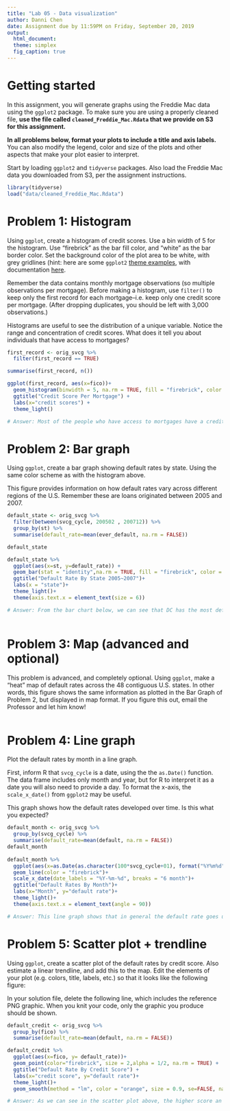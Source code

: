 ```yaml
---
title: "Lab 05 - Data visualization"
author: Danni Chen
date: Assignment due by 11:59PM on Friday, September 20, 2019
output:
  html_document:
  theme: simplex
  fig_caption: true
---
```


# Getting started
In this assignment, you will generate graphs using the Freddie Mac data using the `ggplot2` package. To make sure you are using a properly cleaned file, **use the file called `cleaned_Freddie_Mac.Rdata` that we provide on S3 for this assignment.**

**In all problems below, format your plots to include a title and axis labels.** You can also modify the legend, color and size of the plots and other aspects that make your plot easier to interpret.

Start by loading `ggplot2` and `tidyverse` packages. Also load the Freddie Mac data you downloaded from S3, per the assignment instructions.
```r
library(tidyverse)
load("data/cleaned_Freddie_Mac.Rdata")
```

# Problem 1: Histogram
Using `ggplot`, create a histogram of credit scores. Use a bin width of 5 for the histogram. Use "firebrick" as the bar fill color, and "white" as the bar border color. Set the background color of the plot area to be white, with grey gridlines (hint: here are some `ggplot2` [theme examples](https://www.r-bloggers.com/ggplot2-themes-examples/), with documentation [here](http://ggplot2.tidyverse.org/reference/ggtheme.html).

Remember the data contains monthly mortgage observations (so multiple observations per mortgage). Before making a histogram, use `filter()` to keep only the first record for each mortgage--i.e. keep only one credit score per mortgage. (After dropping duplicates, you should be left with 3,000 observations.)

Histograms are useful to see the distribution of a unique variable. Notice the range and concentration of credit scores. What does it tell you about individuals that have access to mortgages?

```r
first_record <- orig_svcg %>%
  filter(first_record == TRUE)

summarise(first_record, n())

ggplot(first_record, aes(x=fico))+
  geom_histogram(binwidth = 5, na.rm = TRUE, fill = "firebrick", color = "white") +
  ggtitle("Credit Score Per Mortgage") +
  labs(x="credit scores") +
  theme_light()

# Answer: Most of the people who have access to mortgages have a credit score (fico score) between 600 to 800. Very little mortgages are given to individuals whose credit score is under 600, but there is still exceptions.

```


# Problem 2: Bar graph
Using `ggplot`, create a bar graph showing default rates by state. Using the same color scheme as with the histogram above.

This figure provides information on how default rates vary across different regions of the U.S. Remember these are loans originated between 2005 and 2007. 

```r
default_state <- orig_svcg %>%
  filter(between(svcg_cycle, 200502 , 200712)) %>%
  group_by(st) %>%
  summarise(default_rate=mean(ever_default, na.rm = FALSE))

default_state

default_state %>%
  ggplot(aes(x=st, y=default_rate)) +
  geom_bar(stat = "identity",na.rm = TRUE, fill = "firebrick", color = "white") +
  ggtitle("Default Rate By State 2005~2007")+
  labs(x = "state")+
  theme_light()+
  theme(axis.text.x = element_text(size = 6))

# Answer: From the bar chart below, we can see that DC has the most default rate. Some states, like AK, even do not have default at all.
           
```


# Problem 3: Map (advanced and optional)
This problem is advanced, and completely optional. Using `ggplot`, make a "heat" map of default rates across the 48 contiguous U.S. states. In other words, this figure shows the same information as plotted in the Bar Graph of Problem 2, but displayed in map format. If you figure this out, email the Professor and let him know!

```r

```

# Problem 4: Line graph
Plot the default rates by month in a line graph.

First, inform R that `svcg_cycle` is a date, using the the `as.Date()` function. The data frame includes only month and year, but for R to interpret it as a date you will also need to provide a day. To format the x-axis, the `scale_x_date()` from `ggplot2` may be useful.

This graph shows how the default rates developed over time. Is this what you expected? 

```r
default_month <- orig_svcg %>%
  group_by(svcg_cycle) %>%
  summarise(default_rate=mean(default, na.rm = FALSE))
default_month
  
default_month %>%
  ggplot(aes(x=as.Date(as.character(100*svcg_cycle+01), format("%Y%m%d")), y=default_rate))+
  geom_line(color = "firebrick")+
  scale_x_date(date_labels = "%Y-%m-%d", breaks = "6 month")+
  ggtitle("Default Rates By Month")+
  labs(x="Month", y="default rate")+
  theme_light()+
  theme(axis.text.x = element_text(angle = 90))

# Answer: This line graph shows that in general the default rate goes up over time. It is along with the common sense. The long-term mortgage will face more default risk.

```

# Problem 5: Scatter plot + trendline
Using `ggplot`, create a scatter plot of the default rates by credit score. Also estimate a linear trendline, and add this to the map. Edit the elements of your plot (e.g. colors, title, labels, etc.) so that it looks like the following figure:

In your solution file, delete the following line, which includes the reference PNG graphic. When you knit your code, only the graphic you produce should be shown.


```r
default_credit <- orig_svcg %>% 
  group_by(fico) %>% 
  summarise(default_rate=mean(default, na.rm = FALSE))

default_credit %>%
  ggplot(aes(x=fico, y= default_rate))+
  geom_point(color="firebrick", size = 2,alpha = 1/2, na.rm = TRUE) +
  ggtitle("Default Rate By Credit Score") +
  labs(x="credit score", y="default rate")+
  theme_light()+
  geom_smooth(method = "lm", color = "orange", size = 0.9, se=FALSE, na.rm = TRUE)

# Answer: As we can see in the scatter plot above, the higher score an individual has, the lower default risk is, and the default rate would be lower. 

```


